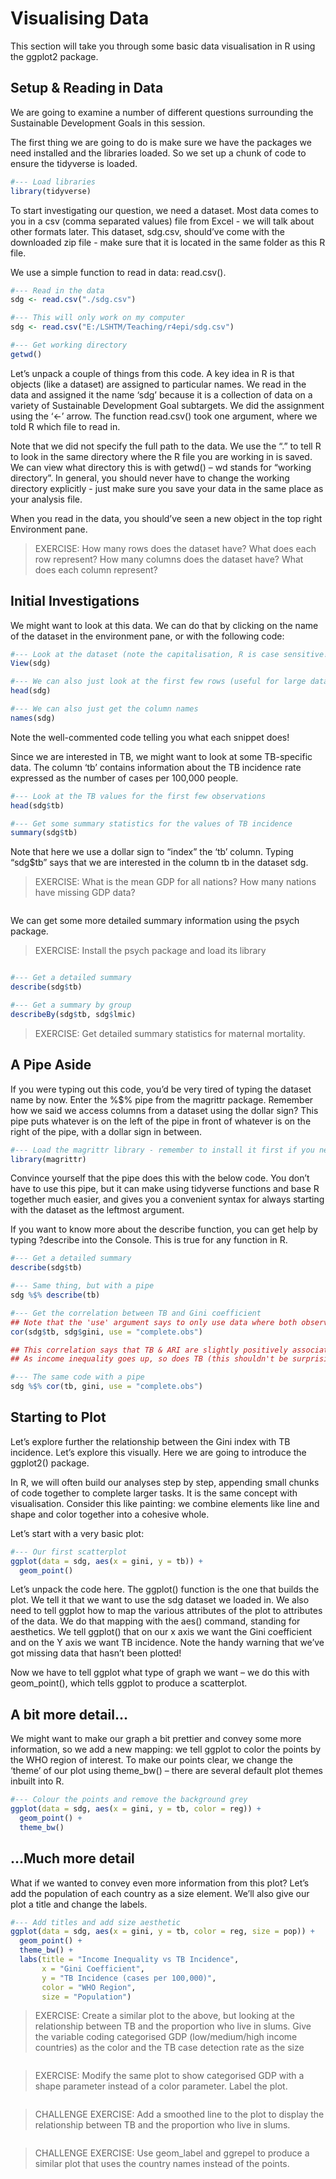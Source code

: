 
# Visualising Data

This section will take you through some basic data visualisation in R using the ggplot2 package.

## Setup & Reading in Data

We are going to examine a number of different questions surrounding the Sustainable Development Goals in this session.

The first thing we are going to do is make sure we have the packages we need installed and the libraries loaded. So we set up a chunk of code to ensure the tidyverse is loaded.

```{r}
#--- Load libraries
library(tidyverse)
```

To start investigating our question, we need a dataset. Most data comes to you in a csv (comma separated values) file from Excel - we will talk about other formats later. This dataset, sdg.csv, should've come with the downloaded zip file - make sure that it is located in the same folder as this R file.

We use a simple function to read in data: read.csv(). 


```{r}
#--- Read in the data
sdg <- read.csv("./sdg.csv")

#--- This will only work on my computer
sdg <- read.csv("E:/LSHTM/Teaching/r4epi/sdg.csv")

#--- Get working directory
getwd()
```

Let's unpack a couple of things from this code. A key idea in R is that objects (like a dataset) are assigned to particular names. We read in the data and assigned it the name 'sdg' because it is a collection of data on a variety of Sustainable Development Goal subtargets. We did the assignment using the '<-' arrow. The function read.csv() took one argument, where we told R which file to read in. 

Note that we did not specify the full path to the data. We use the "." to tell R to look in the same directory where the R file you are working in is saved. We can view what directory this is with getwd() -- wd stands for "working directory". In general, you should never have to change the working directory explicitly - just make sure you save your data in the same place as your analysis file.

When you read in the data, you should've seen a new object in the top right Environment pane. 

> EXERCISE: How many rows does the dataset have? What does each row represent? How many columns does the dataset have? What does each column represent?

## Initial Investigations

We might want to look at this data. We can do that by clicking on the name of the dataset in the environment pane, or with the following code:

```{r}
#--- Look at the dataset (note the capitalisation, R is case sensitive!)
View(sdg)

#--- We can also just look at the first few rows (useful for large datasets)
head(sdg)

#--- We can also just get the column names
names(sdg)

```

Note the well-commented code telling you what each snippet does!

Since we are interested in TB, we might want to look at some TB-specific data. The column 'tb' contains information about the TB incidence rate expressed as the number of cases per 100,000 people.

```{r}
#--- Look at the TB values for the first few observations
head(sdg$tb)

#--- Get some summary statistics for the values of TB incidence
summary(sdg$tb)
```

Note that here we use a dollar sign to "index" the 'tb' column. Typing "sdg$tb" says that we are interested in the column tb in the dataset sdg. 

> EXERCISE: What is the mean GDP for all nations? How many nations have missing GDP data?

```{r}

```


We can get some more detailed summary information using the psych package. 

> EXERCISE: Install the psych package and load its library

```{r}

```


```{r}
#--- Get a detailed summary
describe(sdg$tb)

#--- Get a summary by group
describeBy(sdg$tb, sdg$lmic)
```

> EXERCISE: Get detailed summary statistics for maternal mortality.

## A Pipe Aside

If you were typing out this code, you'd be very tired of typing the dataset name by now. Enter the %$% pipe from the magrittr package. Remember how we said we access columns from a dataset using the dollar sign? This pipe puts whatever is on the left of the pipe in front of whatever is on the right of the pipe, with a dollar sign in between.

```{r, echo = F, warnings = F}
#--- Load the magrittr library - remember to install it first if you need to
library(magrittr)
```

Convince yourself that the pipe does this with the below code. You don't have to use this pipe, but it can make using tidyverse functions and base R together much easier, and gives you a convenient syntax for always starting with the dataset as the leftmost argument.

If you want to know more about the describe function, you can get help by typing ?describe into the Console. This is true for any function in R.

```{r}
#--- Get a detailed summary
describe(sdg$tb)

#--- Same thing, but with a pipe
sdg %$% describe(tb)

#--- Get the correlation between TB and Gini coefficient
## Note that the 'use' argument says to only use data where both observations are not missing
cor(sdg$tb, sdg$gini, use = "complete.obs")

## This correlation says that TB & ARI are slightly positively associated.
## As income inequality goes up, so does TB (this shouldn't be surprising!)

#--- The same code with a pipe
sdg %$% cor(tb, gini, use = "complete.obs")

```


## Starting to Plot

Let's explore further the relationship between the Gini index with TB incidence. Let's explore this visually. Here we are going to introduce the ggplot2() package. 

In R, we will often build our analyses step by step, appending small chunks of code together to complete larger tasks. It is the same concept with visualisation. Consider this like painting: we combine elements like line and shape and color together into a cohesive whole. 

Let's start with a very basic plot:

```{r}
#--- Our first scatterplot
ggplot(data = sdg, aes(x = gini, y = tb)) +
  geom_point()
```

Let's unpack the code here. The ggplot() function is the one that builds the plot. We tell it that we want to use the sdg dataset we loaded in. We also need to tell ggplot how to map the various attributes of the plot to attributes of the data. We do that mapping with the aes() command, standing for aesthetics. We tell ggplot() that on our x axis we want the Gini coefficient and on the Y axis we want TB incidence. Note the handy warning that we've got missing data that hasn't been plotted!

Now we have to tell ggplot what type of graph we want -- we do this with geom_point(), which tells ggplot to produce a scatterplot. 

## A bit more detail...

We might want to make our graph a bit prettier and convey some more information, so we add a new mapping: we tell ggplot to color the points by the WHO region of interest. To make our points clear, we change the 'theme' of our plot using theme_bw() -- there are several default plot themes inbuilt into R.

```{r}
#--- Colour the points and remove the background grey
ggplot(data = sdg, aes(x = gini, y = tb, color = reg)) +
  geom_point() +
  theme_bw()
```



## ...Much more detail

What if we wanted to convey even more information from this plot? Let's add the population of each country as a size element. We'll also give our plot a title and change the labels. 

```{r}
#--- Add titles and add size aesthetic
ggplot(data = sdg, aes(x = gini, y = tb, color = reg, size = pop)) +
  geom_point() +
  theme_bw() +
  labs(title = "Income Inequality vs TB Incidence",
       x = "Gini Coefficient",
       y = "TB Incidence (cases per 100,000)",
       color = "WHO Region",
       size = "Population")
```

> EXERCISE: Create a similar plot to the above, but looking at the relationship between TB and the proportion who live in slums. Give the variable coding categorised GDP (low/medium/high income countries) as the color and the TB case detection rate as the size

```{r}

```


> EXERCISE: Modify the same plot to show categorised GDP with a shape parameter instead of a color parameter. Label the plot.

```{r}

```


> CHALLENGE EXERCISE: Add a smoothed line to the plot to display the relationship between TB and the proportion who live in slums. 

```{r}

```


> CHALLENGE EXERCISE: Use geom_label and ggrepel to produce a similar plot that uses the country names instead of the points.

```{r}

```

